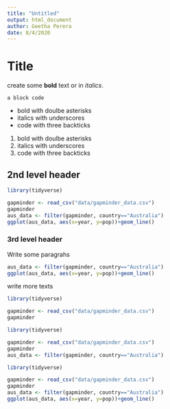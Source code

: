 ```yaml
---
title: "Untitled"
output: html_document
author: Geetha Perera
date: 8/4/2020
---
```


# Title

create some **bold** text or in _italics_.

```
a block code
```

* bold with doulbe asterisks 
* italics with underscores
* code with three backticks

1. bold with doulbe asterisks 
2. italics with underscores
3. code with three backticks

## 2nd level header
```r
library(tidyverse)

gapminder <- read_csv("data/gapminder_data.csv")
gapminder
aus_data <- filter(gapminder, country=="Australia")
ggplot(aus_data, aes(x=year, y=pop))+geom_line()
```

### 3rd level header

Write some paragrahs


```r
aus_data <- filter(gapminder, country=="Australia")
ggplot(aus_data, aes(x=year, y=pop))+geom_line()
```

write more texts

```r
library(tidyverse)

gapminder <- read_csv("data/gapminder_data.csv")
gapminder

```

```r
library(tidyverse)

gapminder <- read_csv("data/gapminder_data.csv")
gapminder
aus_data <- filter(gapminder, country=="Australia")
```

```r
library(tidyverse)

gapminder <- read_csv("data/gapminder_data.csv")
gapminder
aus_data <- filter(gapminder, country=="Australia")
ggplot(aus_data, aes(x=year, y=pop))+geom_line()
```

